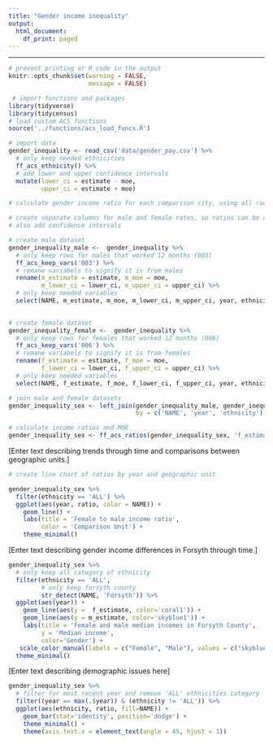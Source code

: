 ```yaml
---
title: "Gender income inequality"
output:
  html_document:
    df_print: paged
---
```

---

```r
# prevent printing or R code in the output
knitr::opts_chunk$set(warning = FALSE,
                      message = FALSE)
```

```r
 # import functions and packages
library(tidyverse)
library(tidycensus)
# load custom ACS functions
source('../functions/acs_load_funcs.R')

```

```r
# import data 
gender_inequality <- read_csv('data/gender_pay.csv') %>%
  # only keep needed ethnicities
  ff_acs_ethnicity() %>%
  # add lower and upper confidence intervals
  mutate(lower_ci = estimate - moe,
         upper_ci = estimate + moe)
```

```r
# calculate gender income ratio for each comparison city, using all races and separating by year

# create separate columns for male and female rates, so ratios can be calculated
# also add confidence intervals

# create male dataset
gender_inequality_male <-  gender_inequality %>%
  # only keep rows for males that worked 12 months (003)
  ff_acs_keep_vars('003') %>%
  # remane variabels to signify it is from males
  rename(m_estimate = estimate, m_moe = moe,
         m_lower_ci = lower_ci, m_upper_ci = upper_ci) %>%
  # only keep needed variables
  select(NAME, m_estimate, m_moe, m_lower_ci, m_upper_ci, year, ethnicity)
  

# create female dataset
gender_inequality_female <-  gender_inequality %>%
  # only keep rows for females that worked 12 months (006)
  ff_acs_keep_vars('006') %>%
  # remane variabels to signify it is from females
  rename(f_estimate = estimate, f_moe = moe,
         f_lower_ci = lower_ci, f_upper_ci = upper_ci) %>%
  # only keep needed variables
  select(NAME, f_estimate, f_moe, f_lower_ci, f_upper_ci, year, ethnicity)

# join male and female datasets
gender_inequality_sex <- left_join(gender_inequality_male, gender_inequality_female,
                                   by = c('NAME', 'year', 'ethnicity'))

# calculate income ratios and MOE
gender_inequality_sex <- ff_acs_ratios(gender_inequality_sex, 'f_estimate', 'f_moe', 'm_estimate', 'm_moe')
```

[Enter text describing trends through time and comparisons between geographic units.]

```r
# create line chart of ratios by year and geographic unit

gender_inequality_sex %>%
  filter(ethnicity == 'ALL') %>%
  ggplot(aes(year, ratio, color = NAME)) +
    geom_line() +
    labs(title = 'Female to male income ratio',
         color = 'Comparison Unit') +
    theme_minimal()
```

[Enter text describing gender income differences in Forsyth through time.]

```r
gender_inequality_sex %>%
  # only keep all category of ethnicity
  filter(ethnicity == 'ALL',
         # only keep forsyth county
         str_detect(NAME, 'Forsyth')) %>%
  ggplot(aes(year)) +
    geom_line(aes(y =  f_estimate, color='coral1')) +
    geom_line(aes(y = m_estimate, color='skyblue1')) +
    labs(title = 'Female and male median incomes in Forsyth County',
         y = 'Median income',
         color='Gender') +
   scale_color_manual(labels = c("Female", "Male"), values = c("skyblue1", "coral1")) +
  theme_minimal()
```



[Enter text describing demographic issues here]

```r
gender_inequality_sex %>%
  # filter for most recent year and remove 'ALL' ethnicities category
  filter((year == max(.$year)) & (ethnicity != 'ALL')) %>%
  ggplot(aes(ethnicity, ratio, fill=NAME)) +
    geom_bar(stat='identity', position='dodge') +
    theme_minimal() +
    theme(axis.text.x = element_text(angle = 45, hjust = 1))
```